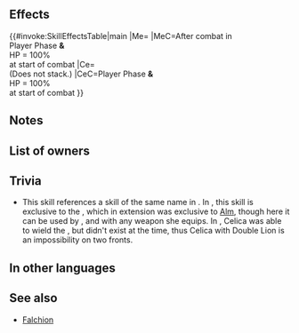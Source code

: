 {{Passive
|name=Double Lion
|type=B
|seal=
|exclusive=1
|canUseMove={{MoveList|all}}
|canUseWeapon={{WeaponList|exclude=Staff}}
|1name=Double Lion
|1tagid=SID_獅子連斬
|1effect=If unit's HP = 100% at start of combat and unit initiates combat, unit attacks twice, but deals 1 damage to unit after combat. (Does not stack.)
|1cost=300
|1required=-
|properties=random_owner
}}
==Effects==
{{#invoke:SkillEffectsTable|main
|Me={{Eft|Damage|1}}
|MeC=After combat in<br>Player Phase '''&'''<br>{{Tgt|Unit}} HP = 100%<br>at start of combat
|Ce={{Eft|Attack Twice}}<br>(Does not stack.)
|CeC=Player Phase '''&'''<br>{{Tgt|Unit}} HP = 100%<br>at start of combat
}}
==Notes==
{{IfUnitInitiates}}
{{Brave weapon interaction}}
{{DamageToUnit}}
==List of owners==
{{Skill Hero List}}
==Trivia==
* This skill references a skill of the same name in {{FE|15}}. In {{FE|15}}, this skill is exclusive to the {{St|Royal Sword}}, which in extension was exclusive to [[Alm]], though here it can be used by {{Ut|Celica: Warrior Priestess}}, and with any weapon she equips. In {{FE|2}}, Celica was able to wield the {{St|Royal Sword}}, but {{St|Double Lion}} didn't exist at the time, thus Celica with Double Lion is an impossibility on two fronts.
==In other languages==
{{OtherLanguages
|japanese=獅子連斬
|german=Doppellöwe
|spanishEU=León doble
|spanishLA=León doble
|french=Double lion
|italian=Doppio leone
|chineseTW=獅子連斬
|portuguese=Leão duplo
}}
==See also==
* [[Falchion (Gaiden)|Falchion]]
{{Passives Navbox|B}}